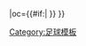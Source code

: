 {{fb team |t=-{zh-hans:弗赖堡;zh-hk:弗賴堡;}- |tan=弗赖堡体育俱乐部 |tc=GER |abb={{#if:{{{abb|}}}|FRE{{0}}}} |oc={{#if:{{{oc|}}}|{{{oc}}} }} }}<!--
--><noinclude>[[Category:足球模板]]</noinclude>